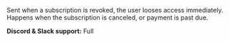 Sent when a subscription is revoked, the user looses access immediately.
Happens when the subscription is canceled, or payment is past due.

**Discord & Slack support:** Full